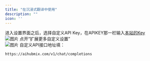 ```yaml
---
title: "在沉浸式翻译中使用"
description: ""
icon: ''
---
```


进入设置界面之后，选择自定义API Key，在APIKEY那一栏输入[本站的Key](https://aihubmix.com/token)  
![图片](../media/image7.png) 
点开“扩展更多自定义设置”  
![图片](../media/image8.png) 
自定义API接口地址填：
```
https://aihubmix.com/v1/chat/completions
```  